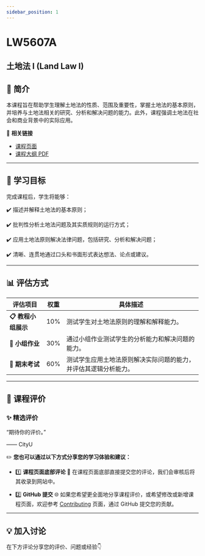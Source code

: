 ```yaml
---
sidebar_position: 1
---
```


# LW5607A
## 土地法 I (Land Law I)

## **📘 简介**
本课程旨在帮助学生理解土地法的性质、范围及重要性，掌握土地法的基本原则，并培养与土地法相关的研究、分析和解决问题的能力。此外，课程强调土地法在社会和商业背景中的实际应用。

🔗 **相关链接**
- [课程页面](https://www.cityu.edu.hk/catalogue/pg/202425/course/LW5607A.htm)
- [课程大纲 PDF](https://www.cityu.edu.hk/catalogue/pg/202425/course/LW5607A.pdf)

---

## **🎯 学习目标**

完成课程后，学生将能够：

✔️ 描述并解释土地法的基本原则；

✔️ 批判性分析土地法问题及其实质规则的运行方式；

✔️ 应用土地法原则解决法律问题，包括研究、分析和解决问题；

✔️ 清晰、连贯地通过口头和书面形式表达想法、论点或建议。

---

## **📊 评估方式**

| **评估项目**         | **权重** | **具体描述**                                                                                       |
|---------------------|---------|---------------------------------------------------------------------------------------------------|
| **📋 教程小组展示**   | 10%     | 测试学生对土地法原则的理解和解释能力。                                                             |
| **📂 小组作业**       | 30%     | 通过小组作业测试学生的分析能力和解决问题的能力。                                                      |
| **📂 期末考试**       | 60%     | 测试学生应用土地法原则解决实际问题的能力，并评估其逻辑分析能力。                                           |

---

## **💬 课程评价**

### ✨ **精选评价**
<div className={commentStyles.commentBox}>
    <p className={commentStyles.commentText}>
        “期待你的评价。”
    </p>
    <p className={commentStyles.commentAuthor}>—— CityU</p>
</div>

✏️ **您也可以通过以下方式分享您的学习体验和建议：**

- 1️⃣ **课程页面底部评论**
💬 在课程页面底部直接提交您的评论，我们会审核后将其收录到网站中。

- 2️⃣ **GitHub 提交**
🌐 如果您希望更全面地分享课程评价，或希望修改或新增课程页面，欢迎参考 [Contributing](https://penjc.github.io/CityU/contributing) 页面，通过 GitHub 提交您的贡献。

---

## **💡 加入讨论**

在下方评论分享您的评价、问题或经验👇
<Utterances />
